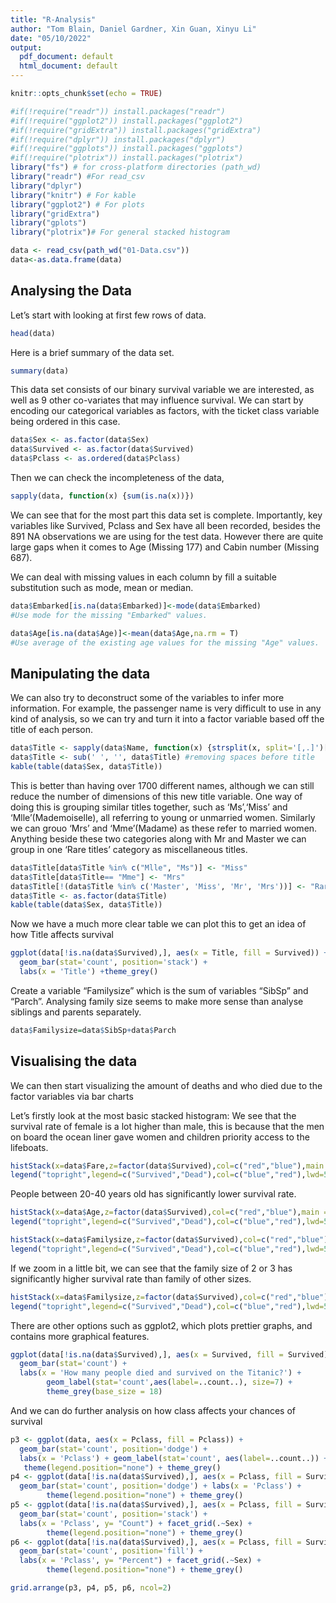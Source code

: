 ```yaml
---
title: "R-Analysis"
author: "Tom Blain, Daniel Gardner, Xin Guan, Xinyu Li"
date: "05/10/2022"
output:
  pdf_document: default
  html_document: default
---
```

```r
knitr::opts_chunk$set(echo = TRUE)
```

```r
#if(!require("readr")) install.packages("readr")
#if(!require("ggplot2")) install.packages("ggplot2")
#if(!require("gridExtra")) install.packages("gridExtra")
#if(!require("dplyr")) install.packages("dplyr")
#if(!require("ggplots")) install.packages("ggplots")
#if(!require("plotrix")) install.packages("plotrix")
library("fs") # for cross-platform directories (path_wd)
library("readr") #For read_csv
library("dplyr")
library("knitr") # For kable 
library("ggplot2") # For plots
library("gridExtra")
library("gplots")
library("plotrix")# For general stacked histogram
```
```r
data <- read_csv(path_wd("01-Data.csv"))
data<-as.data.frame(data)
```

## Analysing the Data

Let's start with looking at first few rows of data.
```r
head(data)
```

Here is a brief summary of the data set.
```r
summary(data)
```

This data set consists of our binary survival variable we are interested, as well as 9 other co-variates that may influence survival. We can start by encoding our categorical variables as factors, with the ticket class variable being ordered in this case.

```r
data$Sex <- as.factor(data$Sex)
data$Survived <- as.factor(data$Survived)
data$Pclass <- as.ordered(data$Pclass)
```

Then we can check the incompleteness of the data,

```r
sapply(data, function(x) {sum(is.na(x))})
```
We can see that for the most part this data set is complete. Importantly, key variables like Survived, Pclass and Sex have all been recorded, besides the 891 NA observations we are using for the test data. However there are quite large gaps when it comes to Age (Missing 177) and Cabin number (Missing 687).

We can deal with missing values in each column by fill a suitable substitution such as mode, mean or median.
```r
data$Embarked[is.na(data$Embarked)]<-mode(data$Embarked) 
#Use mode for the missing "Embarked" values.

data$Age[is.na(data$Age)]<-mean(data$Age,na.rm = T)
#Use average of the existing age values for the missing "Age" values.
```

## Manipulating the data

We can also try to deconstruct some of the variables to infer more information. For example, the passenger name is very difficult to use in any kind of analysis, so we can try and turn it into a factor variable based off the title of each person. 

```r
data$Title <- sapply(data$Name, function(x) {strsplit(x, split='[,.]')[[1]][2]})
data$Title <- sub(' ', '', data$Title) #removing spaces before title
kable(table(data$Sex, data$Title))
```

This is better than having over 1700 different names, although we can still reduce the number of dimensions of this new title variable. One way of doing this is grouping similar titles together, such as 'Ms','Miss' and 'Mlle'(Mademoiselle), all referring to young or unmarried women. Similarly we can grouo 'Mrs' and 'Mme'(Madame) as these refer to married women. Anything beside these two categories along with Mr and Master we can group in one 'Rare titles' category as miscellaneous titles.

```r
data$Title[data$Title %in% c("Mlle", "Ms")] <- "Miss"
data$Title[data$Title== "Mme"] <- "Mrs"
data$Title[!(data$Title %in% c('Master', 'Miss', 'Mr', 'Mrs'))] <- "Rare Title"
data$Title <- as.factor(data$Title)
kable(table(data$Sex, data$Title))
```
Now we have a much more clear table we can plot this to get an idea of how Title affects survival

```r
ggplot(data[!is.na(data$Survived),], aes(x = Title, fill = Survived)) +
  geom_bar(stat='count', position='stack') +
  labs(x = 'Title') +theme_grey()
```

Create a variable "Familysize" which is the sum of variables "SibSp" and "Parch". Analysing family size seems to make more sense than analyse siblings and parents separately.
```r
data$Familysize=data$SibSp+data$Parch
```

## Visualising the data

We can then start visualizing the amount of deaths and who died due to the factor variables via bar charts

Let's firstly look at the most basic stacked histogram:
We see that the survival rate of female is a lot higher than male, this is because that the men on board the ocean liner gave women and children priority access to the lifeboats.
```r
histStack(x=data$Fare,z=factor(data$Survived),col=c("red","blue"),main = "Fare Histogram by Survived",ylim=c(0,800))
legend("topright",legend=c("Survived","Dead"),col=c("blue","red"),lwd=5,cex=0.5) #Add legend to indicates data for Survived and Dead
```

People between 20-40 years old has significantly lower  survival rate. 
```r
histStack(x=data$Age,z=factor(data$Survived),col=c("red","blue"),main = "Age Histogram by Survived",ylim=c(0,400))
legend("topright",legend=c("Survived","Dead"),col=c("blue","red"),lwd=5,cex=0.5)
```


```r
histStack(x=data$Familysize,z=factor(data$Survived),col=c("red","blue"),main = "Family size Histogram by Survived")
legend("topright",legend=c("Survived","Dead"),col=c("blue","red"),lwd=5,cex=0.5)
```

If we zoom in a little bit, we can see that the family size of 2 or 3 has significantly higher survival rate than family of other sizes.

```r
histStack(x=data$Familysize,z=factor(data$Survived),col=c("red","blue"),main = "Family size Histogram by Survived",xlim=c(1,10),ylim=c(0,100))
legend("topright",legend=c("Survived","Dead"),col=c("blue","red"),lwd=5,cex=0.5)
```

There are other options such as ggplot2, which plots prettier graphs, and contains more graphical features.

```r
ggplot(data[!is.na(data$Survived),], aes(x = Survived, fill = Survived)) +
  geom_bar(stat='count') +
  labs(x = 'How many people died and survived on the Titanic?') +
        geom_label(stat='count',aes(label=..count..), size=7) +
        theme_grey(base_size = 18)
```

And we can do further analysis on how class affects your chances of survival

```r
p3 <- ggplot(data, aes(x = Pclass, fill = Pclass)) +
  geom_bar(stat='count', position='dodge') +
  labs(x = 'Pclass') + geom_label(stat='count', aes(label=..count..)) +
   theme(legend.position="none") + theme_grey()     
p4 <- ggplot(data[!is.na(data$Survived),], aes(x = Pclass, fill = Survived)) +
  geom_bar(stat='count', position='dodge') + labs(x = 'Pclass') +
        theme(legend.position="none") + theme_grey()
p5 <- ggplot(data[!is.na(data$Survived),], aes(x = Pclass, fill = Survived)) +
  geom_bar(stat='count', position='stack') +
  labs(x = 'Pclass', y= "Count") + facet_grid(.~Sex) +
        theme(legend.position="none") + theme_grey()
p6 <- ggplot(data[!is.na(data$Survived),], aes(x = Pclass, fill = Survived)) +
  geom_bar(stat='count', position='fill') +
  labs(x = 'Pclass', y= "Percent") + facet_grid(.~Sex) +
        theme(legend.position="none") + theme_grey()

grid.arrange(p3, p4, p5, p6, ncol=2)
```